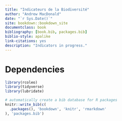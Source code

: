```yaml
--- 
title: "Indicateurs de la Biodiversité"
author: "Andrew MacDonald"
date: "`r Sys.Date()`"
site: bookdown::bookdown_site
documentclass: book
bibliography: [book.bib, packages.bib]
biblio-style: apalike
link-citations: yes
description: "Indicators in progress."
---
```


# Dependencies


```r
library(rcoleo)
library(tidyverse)
library(lubridate)
```


```r
# automatically create a bib database for R packages
knitr::write_bib(c(
  .packages(), 'bookdown', 'knitr', 'rmarkdown'
), 'packages.bib')
```
